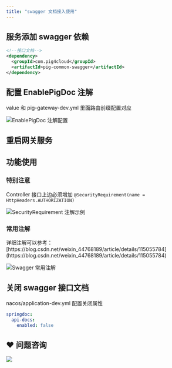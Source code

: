 ```yaml
---
title: "swagger 文档接入使用"
---
```


## 服务添加 swagger 依赖
```xml
<!--接口文档-->
<dependency>
  <groupId>com.pig4cloud</groupId>
  <artifactId>pig-common-swagger</artifactId>
</dependency>
```

## 配置 EnablePigDoc 注解
<Note>
value 和 pig-gateway-dev.yml 里面路由前缀配置对应
</Note>

![EnablePigDoc 注解配置](https://minio.pigx.top/oss/202308/1693272437.png)

## 重启网关服务

## 功能使用
### 特别注意

Controller 接口上边必须增加 `@SecurityRequirement(name = HttpHeaders.AUTHORIZATION)`

![SecurityRequirement 注解示例](https://cdn.nlark.com/yuque/0/2022/png/283679/1648806396932-bb15d848-c7bc-4d8c-8451-05e3490fa2f2.png)

### 常用注解

<Note>
详细注解可以参考：[https://blog.csdn.net/weixin_44768189/article/details/115055784](https://blog.csdn.net/weixin_44768189/article/details/115055784)
</Note>

![Swagger 常用注解](https://cdn.nlark.com/yuque/0/2022/png/283679/1648806259602-add9c677-a602-443b-8060-f4d1e72f5cd6.png)

## 关闭 swagger 接口文档

nacos/application-dev.yml 配置关闭属性

```yaml
springdoc:
  api-docs:
    enabled: false
```

## ❤  问题咨询
![](https://cdn.nlark.com/yuque/0/2022/gif/283679/1662563973685-c22e9831-db66-42b5-973f-886d25d1e0e7.gif)

